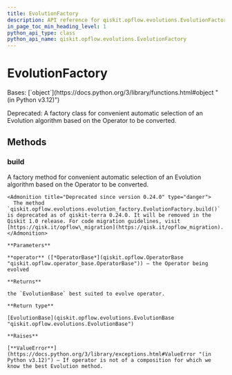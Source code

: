 ```yaml
---
title: EvolutionFactory
description: API reference for qiskit.opflow.evolutions.EvolutionFactory
in_page_toc_min_heading_level: 1
python_api_type: class
python_api_name: qiskit.opflow.evolutions.EvolutionFactory
---
```


# EvolutionFactory

<Class id="qiskit.opflow.evolutions.EvolutionFactory" isDedicatedPage={true} github="https://github.com/qiskit/qiskit/tree/stable/0.46/qiskit/opflow/evolutions/evolution_factory.py" signature="qiskit.opflow.evolutions.EvolutionFactory">
  Bases: [`object`](https://docs.python.org/3/library/functions.html#object "(in Python v3.12)")

  Deprecated: A factory class for convenient automatic selection of an Evolution algorithm based on the Operator to be converted.

  ## Methods

  ### build

  <Function id="qiskit.opflow.evolutions.EvolutionFactory.build" signature="static build(operator=None)">
    A factory method for convenient automatic selection of an Evolution algorithm based on the Operator to be converted.

    <Admonition title="Deprecated since version 0.24.0" type="danger">
      The method `qiskit.opflow.evolutions.evolution_factory.EvolutionFactory.build()` is deprecated as of qiskit-terra 0.24.0. It will be removed in the Qiskit 1.0 release. For code migration guidelines, visit [https://qisk.it/opflow\_migration](https://qisk.it/opflow_migration).
    </Admonition>

    **Parameters**

    **operator** ([*OperatorBase*](qiskit.opflow.OperatorBase "qiskit.opflow.operator_base.OperatorBase")) – the Operator being evolved

    **Returns**

    the `EvolutionBase` best suited to evolve operator.

    **Return type**

    [EvolutionBase](qiskit.opflow.evolutions.EvolutionBase "qiskit.opflow.evolutions.EvolutionBase")

    **Raises**

    [**ValueError**](https://docs.python.org/3/library/exceptions.html#ValueError "(in Python v3.12)") – If operator is not of a composition for which we know the best Evolution method.
  </Function>
</Class>

